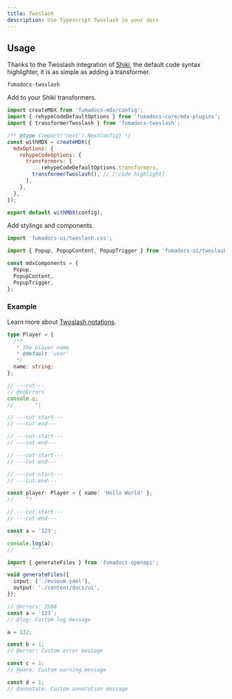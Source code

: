 ```yaml
---
title: Twoslash
description: Use Typescript Twoslash in your docs
---
```


## Usage

Thanks to the Twoslash integration of [Shiki](https://github.com/shikijs/shiki), the default code syntax highlighter, it is as simple as adding a transformer.

```package-install
fumadocs-twoslash
```

Add to your Shiki transformers.

<Callout title='Example for Fumadocs MDX'>

```js title="next.config.mjs"
import createMDX from 'fumadocs-mdx/config';
import { rehypeCodeDefaultOptions } from 'fumadocs-core/mdx-plugins';
import { transformerTwoslash } from 'fumadocs-twoslash';

/** @type {import('next').NextConfig} */
const withMDX = createMDX({
  mdxOptions: {
    rehypeCodeOptions: {
      transformers: [
        ...rehypeCodeDefaultOptions.transformers,
        transformerTwoslash(), // [!code highlight]
      ],
    },
  },
});

export default withMDX(config);
```

</Callout>

Add stylings and components.

```ts title="layout.tsx"
import 'fumadocs-ui/twoslash.css';
```

```ts
import { Popup, PopupContent, PopupTrigger } from 'fumadocs-ui/twoslash/popup';

const mdxComponents = {
  Popup,
  PopupContent,
  PopupTrigger,
};
```

### Example

Learn more about [Twoslash notations](https://twoslash.netlify.app/refs/notations).

```ts twoslash
type Player = {
  /**
   * The player name
   * @default 'user'
   */
  name: string;
};

// ---cut---
// @noErrors
console.g;
//       ^|

// ---cut-start---
// ---cut-end---

// ---cut-start---
// ---cut-end---

// ---cut-start---
// ---cut-end---

// ---cut-start---
// ---cut-end---

const player: Player = { name: 'Hello World' };
//    ^?

// ---cut-start---
// ---cut-end---
```

```ts twoslash
const a = '123';

console.log(a);
//      ^^^
```

```ts twoslash
import { generateFiles } from 'fumadocs-openapi';

void generateFiles({
  input: ['./museum.yaml'],
  output: './content/docs/ui',
});
```

```ts twoslash
// @errors: 2588
const a = '123';
// @log: Custom log message

a = 132;

const b = 1;
// @error: Custom error message

const c = 1;
// @warn: Custom warning message

const d = 1;
// @annotate: Custom annotation message
```
